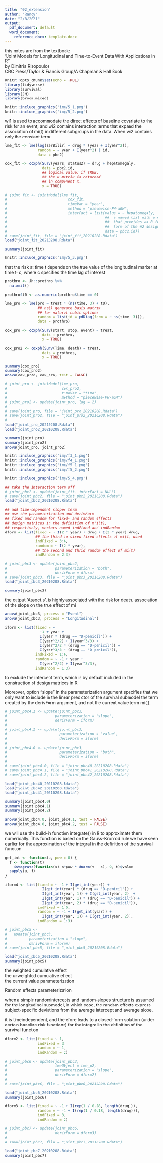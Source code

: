 ```yaml
---
title: "02_extension"
author: "Randy"
date: "2/8/2021"
output:
  pdf_document: default
  word_document:
    reference_docx: template.docx
---
```

this notes are from  the textbook:\
"Joint Models for Longitudinal and Time-to-Event Data With Applications in R"\
by Dimitris Rizopoulos\
CRC Press/Taylor & Francis Group/A Chapman & Hall Book\

```r
knitr::opts_chunk$set(echo = TRUE)
library(tidyverse)
library(survival)
library(JM)
library(broom.mixed)
```

```r
knitr::include_graphics('img/5_1.png')
knitr::include_graphics('img/5_2.png')
```

wi1 is used to accommodate the direct effects of baseline
covariate to the risk for an event, and wi2 contains interaction terms 
that expand the association of mi(t) in different subgroups in the data. 
When wi2 contains only the constant term

```r
lme_fit <- lme(log(serBilir) ~ drug * (year + I(year^2)),
               random = ~ year + I(year^2) | id, 
               data = pbc2)

cox_fit <- coxph(Surv(years, status2) ~ drug + hepatomegaly,
                 data = pbc2.id, 
                 ## logical value: if TRUE,
                 ## the x matrix is returned 
                 ## in component x.
                 x = TRUE)
```


```r
# joint_fit <- jointModel(lme_fit, 
#                            cox_fit, 
#                            timeVar = "year",
#                            method = "piecewise-PH-aGH",
#                            interFact = list(value = ~ hepatomegaly, 
#                                             ##  a named list with a component named value 
#                                             ##  that provides an R formula specifying the 
#                                             ##  form of the W2 design matrix
#                                             data = pbc2.id))
# save(joint_fit, file = "joint_fit_20210208.Rdata")
load("joint_fit_20210208.Rdata")

summary(joint_fit)
```

```r
knitr::include_graphics('img/5_3.png')
```
that the risk at time t depends on the true value of the longitudinal marker at time t−c, 
where c specifies the time lag of interest

```r
prothro <- JM::prothro %>% 
  na.omit() 

prothro$t0 <- as.numeric(prothro$time == 0)

lme_pro <- lme(pro ~ treat * (ns(time, 3) + t0),
               ## ns() generate basis matrix 
               ## for natural cubic splines
               random = list(id = pdDiag(form = ~ ns(time, 3))),
               data = prothro)

cox_pro <- coxph(Surv(start, stop, event) ~ treat, 
                 data = prothro,
                 x = TRUE)

cox_pro2 <- coxph(Surv(Time, death) ~ treat, 
                 data = prothros,
                 x = TRUE)
```

```r
summary(cox_pro)
summary(cox_pro2)
anova(cox_pro2, cox_pro, test = FALSE)
```

```r
# joint_pro <- jointModel(lme_pro,
#                         cox_pro2,
#                         timeVar = "time",
#                         method = "piecewise-PH-aGH")
# joint_pro2 <- update(joint_pro, lag = 2)
# 
# save(joint_pro, file = "joint_pro_20210208.Rdata")
# save(joint_pro2, file = "joint_pro2_20210208.Rdata")
# 
load("joint_pro_20210208.Rdata")
load("joint_pro2_20210208.Rdata")
```


```r
summary(joint_pro)
summary(joint_pro2)
anova(joint_pro, joint_pro2)
```


```r
knitr::include_graphics('img/f3_1.png')
knitr::include_graphics('img/f4_1.png')
knitr::include_graphics('img/f5_1.png')
knitr::include_graphics('img/f5_2.png')
```




```r
knitr::include_graphics('img/5_4.png')
```


```r
## take the interaction term off
# joint_pbc2 <- update(joint_fit, interFact = NULL)
# save(joint_pbc2, file = "joint_pbc2_20210208.Rdata")
load("joint_pbc2_20210208.Rdata")

## add time-dependent slopes term
## use the parameterization and derivForm
## fixed and random for fixed- and random effects 
## design matrices in the definition of m'i(t), 
## respectively, vectors named indFixed and indRandom
dform <- list(fixed = ~ I(2 * year) + drug + I(2 * year):drug,
              ## the third to sixed fixed effects of mi(t) used
              indFixed = 3:6, 
              random = ~ I(2 * year), 
              ## the second and thrid random effect of mi(t)
              indRandom = 2:3)

# joint_pbc3 <- update(joint_pbc2, 
#                      parameterization = "both",
#                      derivForm = dform)
# save(joint_pbc3, file = "joint_pbc3_20210208.Rdata")
load("joint_pbc3_20210208.Rdata")

summary(joint_pbc3)
```

the output ‘Assoct.s’, is highly associated with the risk for death. 
association of the slope on the true effect of mi

```r
anova(joint_pbc3, process = "Event")
anova(joint_pbc3, process = "Longitudinal")
```


```r
iform <- list(fixed = ~ 
                -1 + year + 
                I(year * (drug == "D-penicil")) + 
                I(year^2/2) + I(year^3/3) +
                I(year^2/2 * (drug == "D-penicil")) + 
                I(year^3/3 * (drug == "D-penicil")),
              indFixed = 1:6,
              random = ~ -1 + year + 
                I(year^2/2) + I(year^3/3),
              indRandom = 1:3)
```

to exclude the intercept term, 
which is by default included
in the construction of design matrices in R

Moreover, option "slope" in the parameterization argument specifies 
that we only want to include in the linear predictor of 
the survival submodel the term created by the derivForm argument, 
and not the current value term mi(t).

```r
# joint_pbc4.1 <- update(joint_pbc3, 
#                      parameterization = "slope",
#                      derivForm = iform)
# 
# joint_pbc4.2 <- update(joint_pbc3, 
#                        parameterization = "value",
#                        derivForm = iform)
# 
# joint_pbc4.0 <- update(joint_pbc3, 
#                        parameterization = "both",
#                        derivForm = iform)
# 
# save(joint_pbc4.0, file = "joint_pbc40_20210208.Rdata")
# save(joint_pbc4.1, file = "joint_pbc41_20210208.Rdata")
# save(joint_pbc4.2, file = "joint_pbc42_20210208.Rdata")

load("joint_pbc40_20210208.Rdata") 
load("joint_pbc42_20210208.Rdata")
load("joint_pbc41_20210208.Rdata")

summary(joint_pbc4.0)
summary(joint_pbc4.1)
summary(joint_pbc4.2)

anova(joint_pbc4.0, joint_pbc4.1, test = FALSE)
anova(joint_pbc4.0, joint_pbc4.2, test = FALSE)
```


we will use the build-in function integrate() in R 
to approximate them numerically. 
This function is based on the Gauss-Kronrod rule we have seen earlier 
for the approximation of the integral 
in the definition of the survival function

```r
get_int <- function(u, pow = 0) {
  f <- function(t)
    integrate(function(s) s^pow * dnorm(t - s), 0, t)$value
  sapply(u, f)
}
```

```r
iformW <- list(fixed = ~ -1 + I(get_int(year)) +
                 I(get_int(year) * (drug == "D-penicil")) +
                 I(get_int(year, 1)) + I(get_int(year, 2)) +
                 I(get_int(year, 1) * (drug == "D-penicil")) +
                 I(get_int(year, 2) * (drug == "D-penicil")),
               indFixed = 1:6,
               random = ~ -1 + I(get_int(year)) + 
                 I(get_int(year, 1)) + I(get_int(year, 2)),
               indRandom = 1:3)

# joint_pbc5 <- 
#   update(joint_pbc3,
#          parameterization = "slope",
#          derivForm = iformW)
# save(joint_pbc5, file = "joint_pbc5_20210208.Rdata")

load("joint_pbc5_20210208.Rdata")
summary(joint_pbc5)
```

the weighted cumulative effect\
the unweighted cumulative effect\
the current value parameterization\


Random effects parameterization

when a simple randomintercepts and random-slopes structure is assumed 
for the longitudinal submodel, in which case, 
the random effects express subject-specific deviations
from the average intercept and average slope.

it is timeindependent, and therefore leads to a closed-form solution 
(under certain baseline risk functions) for the integral 
in the definition of the survival function


```r
dform2 <- list(fixed = ~ 1, 
               indFixed = 3,
               random = ~ 1, 
               indRandom = 2)

# joint_pbc6 <- update(joint_pbc3, 
#                      lmeObject = lme_p2,
#                      parameterization = "slope", 
#                      derivForm = dform2)
# 
# save(joint_pbc6, file = "joint_pbc6_20210208.Rdata")

load("joint_pbc6_20210208.Rdata")
summary(joint_pbc6)
```


```r
dform3 <- list(fixed = ~ -1 + I(rep(1 / 0.18, length(drug))),
               random = ~ -1 + I(rep(1 / 0.18, length(drug))),
               indFixed = 3, 
               indRandom = 2)

# joint_pbc7 <- update(joint_pbc6, 
#                      derivForm = dform3)
# 
# save(joint_pbc7, file = "joint_pbc7_20210208.Rdata")

load("joint_pbc7_20210208.Rdata")
summary(joint_pbc7)
```













